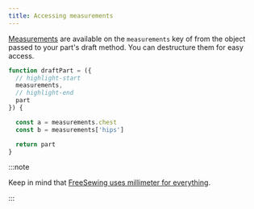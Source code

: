 ```yaml
---
title: Accessing measurements
---
```


[Measurements](/reference/measurements) are available on the `measurements` key of from the object passed
to your part's draft method. You can destructure them for easy access.

```design/src/part.mjs
function draftPart = ({
  // highlight-start
  measurements,
  // highlight-end
  part
}) {

  const a = measurements.chest
  const b = measurements['hips']

  return part
}
```

:::note

Keep in mind that [FreeSewing uses millimeter for everything](/guides/prerequisites#units).

:::
